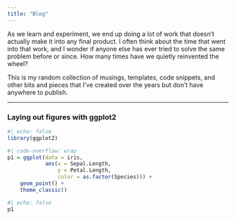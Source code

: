 ```yaml
---
title: "Blog"
---
```


As we learn and experiment, we end up doing a lot of work that doesn't actually make it into any final product. I often think about the time that went into that work, and I wonder if anyone else has ever tried to solve the same problem before or since. How many times have we quietly reinvented the wheel?

This is my random collection of musings, templates, code snippets, and other bits and pieces that I've created over the years but don't have anywhere to publish. 

-------------------------------------

### Laying out figures with ggplot2

```r
#| echo: false
library(ggplot2)
```


```r
#| code-overflow: wrap
p1 = ggplot(data = iris, 
            aes(x = Sepal.Length, 
                y = Petal.Length, 
                color = as.factor(Species))) +
    geom_point() +
    theme_classic()
```

```r
#| echo: false
p1
```

